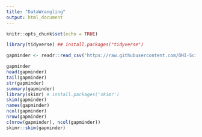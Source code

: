 ```yaml
---
title: "DataWrangling"
output: html_document
---
```


```r
knitr::opts_chunk$set(echo = TRUE)
```

```r
library(tidyverse) ## install.packages("tidyverse")
```

```r
gapminder <- readr::read_csv('https://raw.githubusercontent.com/OHI-Science/data-science-training/master/data/gapminder.csv')

gapminder
head(gapminder)
tail(gapminder)
str(gapminder)
summary(gapminder)
library(skimr) # install.packages('skimr')
skim(gapminder)
names(gapminder)
ncol(gapminder)
nrow(gapminder)
c(nrow(gapminder), ncol(gapminder))
skimr::skim(gapminder)
```

